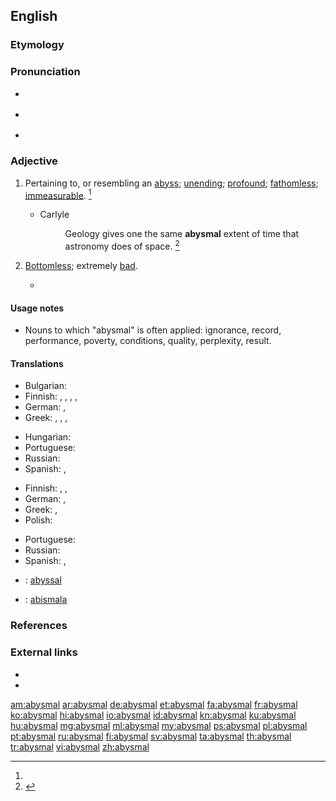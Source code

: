 ==English==

===Etymology===
{{suffix|abysm|al}}

===Pronunciation===
* {{a|RP}} {{IPA|/əˈbɪz.ml̩/}}
* {{a|US}} {{IPA|/əˈbɪz.ml̩/}}
* {{rhymes|ɪsməl}}

===Adjective===
{{en-adj}}

# {{context|nowadays|rare}} Pertaining to, or resembling an [[abyss]]; [[unending]]; [[profound]]; [[fathomless]]; [[immeasurable]]. {{defdate|First attested in the mid 17<sup>th</sup> century.}}<ref name=SOED/>
#* Carlyle
#*: Geology gives one the same '''abysmal''' extent of time that astronomy does of space. {{defdate|First attested in the early 19<sup>th</sup> century.}}<ref name=SOED>{{reference-book | last =| first = | authorlink =  | coauthors =  | editor =Brown, Lesley  | others =  | title = The Shorter Oxford English Dictionary | origdate =  | origyear = 1933| origmonth =  | url =  | format =  | accessdate =  | accessyear =  | accessmonth =  | edition = 5th | date =  | year =2003| month =  | publisher =Oxford University Press  | location =Oxford, UK | language =  | id =  | doi = | isbn =978-0-19-860575-7 | lccn = | ol = | pages =11| chapter =  | chapterurl =  | quote =}}</ref>
# {{context|figurative|colloquial}} [[bottomless|Bottomless]]; extremely [[bad]].
#* {{quote-news
|year=2012
|date=June 9
|author=Owen Phillips
|title=Euro 2012: Netherlands 0-1 Denmark
|work=BBC Sport
|url=http://www.bbc.co.uk/sport/0/football/18138777
|page=
|passage=Robben curled an effort against the foot of the post from the edge of the box after being gifted the ball by an '''abysmal''' clearance from keeper Stephan Andersen.}}

====Usage notes====
* Nouns to which "abysmal" is often applied: ignorance, record, performance, poverty, conditions, quality, perplexity, result.

====Translations====
{{trans-top|pertaining to, or resembling an abyss; bottomless; unending; profound}}
* Bulgarian: {{t+|bg|бездънен}}
* Finnish: {{t|fi|pohjaton}}, {{t|fi|äärimmäinen}}, {{t|fi|surkea}}, {{t|fi|toivoton}}, {{t|fi|kelvoton}}
* German: {{t-|de|abgründig}}, {{t-|de|abgrundtief}}
* Greek: {{t+|el|αβυσσαλέος|m|tr=avyssaléos|sc=Grek}}, {{t+|el|απύθμενος|m|tr=apýthmenos|sc=Grek}}, {{t-|el|απειροβαθής|m|tr=apeirovathís|sc=Grek}}, {{t+|el|άπατος|m|tr=ápatos|sc=Grek}}
{{trans-mid}}
* Hungarian: {{t+|hu|feneketlen}}
* Portuguese: {{t-|pt|abismal}}
* Russian: {{t+|ru|бездонный|tr=bezdónnyj}}
* Spanish: {{t+|es|abismal}}, {{t-|es|insondable}}
{{trans-bottom}}

{{trans-top|extremely bad}}
* Finnish: {{t|fi|hirvittävä}}, {{t|fi|kammottava}}, {{t|fi|kauhea}}
* German: {{t+|de|erbärmlich}}, {{t+|de|jämmerlich}}
* Greek: {{t+|el|ανεκδιήγητος|m|tr=anekdiígitos|sc=Grek}}, {{t+|el|απερίγραπτος|m|tr=aperígraptos|sc=Grek}}
* Polish: {{t+|pl|beznadziejny}}
{{trans-mid}}
* Portuguese: {{t-|pt|abismal}}
* Russian: {{t+|ru|отвратительный|tr=otvratítelʹnyj}}
* Spanish: {{t+|es|atroz}}, {{t-|es|desastroso}}
{{trans-bottom}}

{{checktrans-top}}
* {{ttbc|fr}}: [[abyssal]]
* {{ttbc|io}}: [[abismala]]
{{trans-bottom}}

===References===
<references/>

===External links===
* {{R:Webster 1913}}
* {{R:Century 1911}}

[[am:abysmal]]
[[ar:abysmal]]
[[de:abysmal]]
[[et:abysmal]]
[[fa:abysmal]]
[[fr:abysmal]]
[[ko:abysmal]]
[[hi:abysmal]]
[[io:abysmal]]
[[id:abysmal]]
[[kn:abysmal]]
[[ku:abysmal]]
[[hu:abysmal]]
[[mg:abysmal]]
[[ml:abysmal]]
[[my:abysmal]]
[[ps:abysmal]]
[[pl:abysmal]]
[[pt:abysmal]]
[[ru:abysmal]]
[[fi:abysmal]]
[[sv:abysmal]]
[[ta:abysmal]]
[[th:abysmal]]
[[tr:abysmal]]
[[vi:abysmal]]
[[zh:abysmal]]